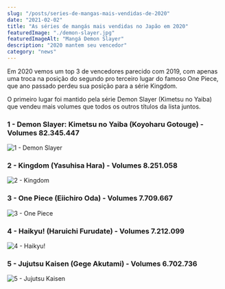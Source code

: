 ```yaml
---
slug: "/posts/series-de-mangas-mais-vendidas-de-2020"
date: "2021-02-02"
title: "As séries de mangás mais vendidas no Japão em 2020"
featuredImage: "./demon-slayer.jpg"
featuredImageAlt: "Mangá Demon Slayer"
description: "2020 mantem seu vencedor"
category: "news"
---
```


Em 2020 vemos um top 3 de vencedores parecido com 2019, com apenas uma troca na posição do segundo pro terceiro lugar do famoso One Piece, que ano passado perdeu sua posição para a série Kingdom.

O primeiro lugar foi mantido pela série Demon Slayer (Kimetsu no Yaiba) que vendeu mais volumes que todos os outros títulos da lista juntos.

### 1 - Demon Slayer: Kimetsu no Yaiba (Koyoharu Gotouge) - Volumes 82.345.447

![1 - Demon Slayer](./1-demon-slayer.jpg)

### 2 - Kingdom (Yasuhisa Hara) - Volumes 8.251.058

![2 - Kingdom](./2-kingdom.jpg)

### 3 - One Piece (Eiichiro Oda) - Volumes 7.709.667

![3 - One Piece](./3-onepiece.jpg)

### 4 - Haikyu! (Haruichi Furudate) - Volumes 7.212.099

![4 - Haikyu!](./4-haikyu.jpg)

### 5 - Jujutsu Kaisen (Gege Akutami) - Volumes 6.702.736

![5 - Jujutsu Kaisen](./5-jujutsu-kaisen.png)
